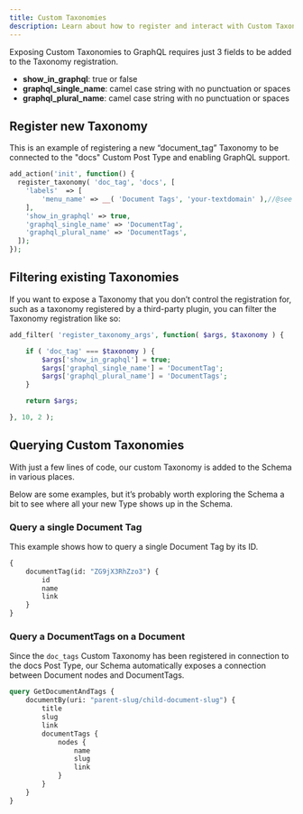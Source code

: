 ```yaml
---
title: Custom Taxonomies
description: Learn about how to register and interact with Custom Taxonomies using WPGraphQL
---
```


Exposing Custom Taxonomies to GraphQL requires just 3 fields to be added to the Taxonomy registration.

-   **show_in_graphql**: true or false
-   **graphql_single_name**: camel case string with no punctuation or spaces
-   **graphql_plural_name**: camel case string with no punctuation or spaces

## Register new Taxonomy

This is an example of registering a new “document_tag” Taxonomy to be connected to the "docs"
Custom Post Type and enabling GraphQL support.

```php
add_action('init', function() {
  register_taxonomy( 'doc_tag', 'docs', [
    'labels'  => [
    	'menu_name' => __( 'Document Tags', 'your-textdomain' ),//@see https://developer.wordpress.org/themes/functionality/internationalization/
    ],
    'show_in_graphql' => true,
    'graphql_single_name' => 'DocumentTag',
    'graphql_plural_name' => 'DocumentTags',
  ]);
});
```

## Filtering existing Taxonomies

If you want to expose a Taxonomy that you don’t control the registration for, such as a taxonomy
registered by a third-party plugin, you can filter the Taxonomy registration like so:

```php
add_filter( 'register_taxonomy_args', function( $args, $taxonomy ) {

	if ( 'doc_tag' === $taxonomy ) {
		$args['show_in_graphql'] = true;
		$args['graphql_single_name'] = 'DocumentTag';
		$args['graphql_plural_name'] = 'DocumentTags';
	}

	return $args;

}, 10, 2 );

```

## Querying Custom Taxonomies

With just a few lines of code, our custom Taxonomy is added to the Schema in various places.

Below are some examples, but it’s probably worth exploring the Schema a bit to see where all your
new Type shows up in the Schema.

### Query a single Document Tag

This example shows how to query a single Document Tag by its ID.

```graphql
{
	documentTag(id: "ZG9jX3RhZzo3") {
		id
		name
		link
	}
}
```

### Query a DocumentTags on a Document

Since the `doc_tags` Custom Taxonomy has been registered in connection to the docs Post Type, our
Schema automatically exposes a connection between Document nodes and DocumentTags.

```graphql
query GetDocumentAndTags {
	documentBy(uri: "parent-slug/child-document-slug") {
		title
		slug
		link
		documentTags {
			nodes {
				name
				slug
				link
			}
		}
	}
}
```
